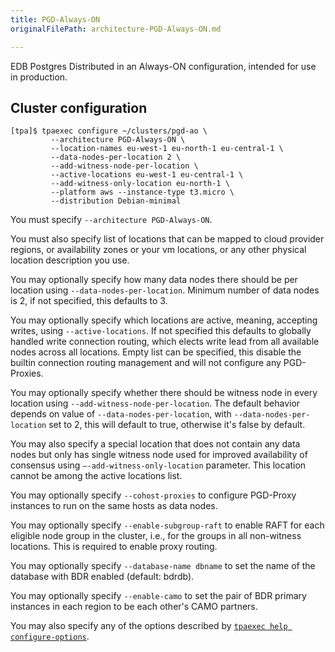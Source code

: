 ```yaml
---
title: PGD-Always-ON
originalFilePath: architecture-PGD-Always-ON.md

---
```


EDB Postgres Distributed in an Always-ON configuration, intended for use in production.

## Cluster configuration

```
[tpa]$ tpaexec configure ~/clusters/pgd-ao \
         --architecture PGD-Always-ON \
         --location-names eu-west-1 eu-north-1 eu-central-1 \
         --data-nodes-per-location 2 \
         --add-witness-node-per-location \
         --active-locations eu-west-1 eu-central-1 \
         --add-witness-only-location eu-north-1 \
         --platform aws --instance-type t3.micro \
         --distribution Debian-minimal
```

You must specify `--architecture PGD-Always-ON`.

You must also specify list of locations that can be mapped to cloud provider
regions, or availability zones or your vm locations, or any other physical
location description you use.

You may optionally specify how many data nodes there should be per location
using `--data-nodes-per-location`. Minimum number of data nodes is 2, if not
specified, this defaults to 3.

You may optionally specify which locations are active, meaning, accepting writes,
using `--active-locations`. If not specified this defaults to globally handled
write connection routing, which elects write lead from all available nodes
across all locations. Empty list can be specified, this disable the builtin
connection routing management and will not configure any PGD-Proxies.

You may optionally specify whether there should be witness node in every location
using `--add-witness-node-per-location`. The default behavior depends on value of
`--data-nodes-per-location`, with `--data-nodes-per-location` set to 2, this
will default to true, otherwise it's false by default.

You may also specify a special location that does not contain any data nodes
but only has single witness node used for improved availability of consensus
using `–-add-witness-only-location` parameter. This location cannot be
among the active locations list.

You may optionally specify `--cohost-proxies` to configure PGD-Proxy instances
to run on the same hosts as data nodes.

You may optionally specify `--enable-subgroup-raft` to enable RAFT for
each eligible node group in the cluster, i.e., for the groups in all
non-witness locations. This is required to enable proxy routing.

You may optionally specify `--database-name dbname` to set the name of
the database with BDR enabled (default: bdrdb).

You may optionally specify `--enable-camo` to set the pair of BDR
primary instances in each region to be each other's CAMO partners.

You may also specify any of the options described by
[`tpaexec help configure-options`](../tpaexec-configure).
